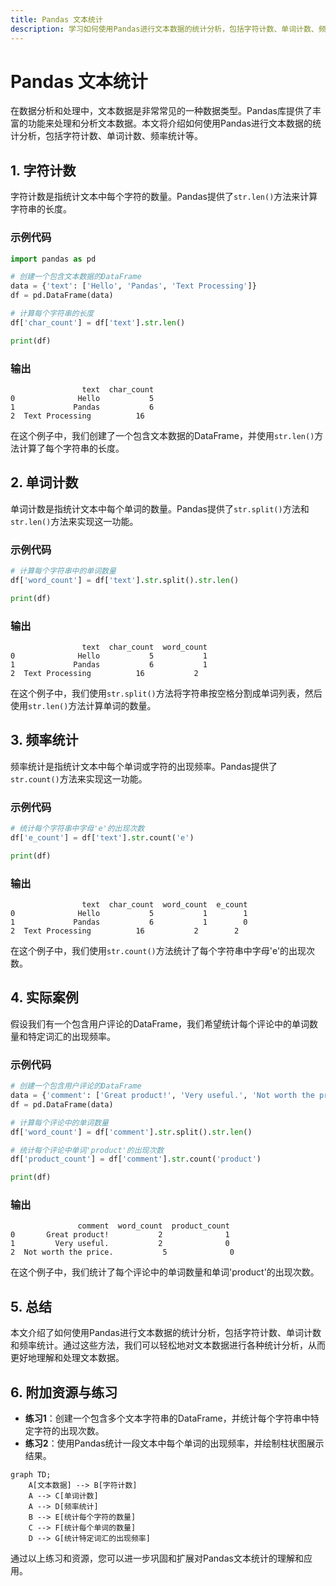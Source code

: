 ```yaml
---
title: Pandas 文本统计
description: 学习如何使用Pandas进行文本数据的统计分析，包括字符计数、单词计数、频率统计等。
---
```


# Pandas 文本统计

在数据分析和处理中，文本数据是非常常见的一种数据类型。Pandas库提供了丰富的功能来处理和分析文本数据。本文将介绍如何使用Pandas进行文本数据的统计分析，包括字符计数、单词计数、频率统计等。

## 1. 字符计数

字符计数是指统计文本中每个字符的数量。Pandas提供了`str.len()`方法来计算字符串的长度。

### 示例代码

```python
import pandas as pd

# 创建一个包含文本数据的DataFrame
data = {'text': ['Hello', 'Pandas', 'Text Processing']}
df = pd.DataFrame(data)

# 计算每个字符串的长度
df['char_count'] = df['text'].str.len()

print(df)
```

### 输出

```
                text  char_count
0              Hello           5
1             Pandas           6
2  Text Processing          16
```

在这个例子中，我们创建了一个包含文本数据的DataFrame，并使用`str.len()`方法计算了每个字符串的长度。

## 2. 单词计数

单词计数是指统计文本中每个单词的数量。Pandas提供了`str.split()`方法和`str.len()`方法来实现这一功能。

### 示例代码

```python
# 计算每个字符串中的单词数量
df['word_count'] = df['text'].str.split().str.len()

print(df)
```

### 输出

```
                text  char_count  word_count
0              Hello           5           1
1             Pandas           6           1
2  Text Processing          16           2
```

在这个例子中，我们使用`str.split()`方法将字符串按空格分割成单词列表，然后使用`str.len()`方法计算单词的数量。

## 3. 频率统计

频率统计是指统计文本中每个单词或字符的出现频率。Pandas提供了`str.count()`方法来实现这一功能。

### 示例代码

```python
# 统计每个字符串中字母'e'的出现次数
df['e_count'] = df['text'].str.count('e')

print(df)
```

### 输出

```
                text  char_count  word_count  e_count
0              Hello           5           1        1
1             Pandas           6           1        0
2  Text Processing          16           2        2
```

在这个例子中，我们使用`str.count()`方法统计了每个字符串中字母'e'的出现次数。

## 4. 实际案例

假设我们有一个包含用户评论的DataFrame，我们希望统计每个评论中的单词数量和特定词汇的出现频率。

### 示例代码

```python
# 创建一个包含用户评论的DataFrame
data = {'comment': ['Great product!', 'Very useful.', 'Not worth the price.']}
df = pd.DataFrame(data)

# 计算每个评论中的单词数量
df['word_count'] = df['comment'].str.split().str.len()

# 统计每个评论中单词'product'的出现次数
df['product_count'] = df['comment'].str.count('product')

print(df)
```

### 输出

```
               comment  word_count  product_count
0       Great product!           2              1
1         Very useful.           2              0
2  Not worth the price.           5              0
```

在这个例子中，我们统计了每个评论中的单词数量和单词'product'的出现次数。

## 5. 总结

本文介绍了如何使用Pandas进行文本数据的统计分析，包括字符计数、单词计数和频率统计。通过这些方法，我们可以轻松地对文本数据进行各种统计分析，从而更好地理解和处理文本数据。

## 6. 附加资源与练习

- **练习1**：创建一个包含多个文本字符串的DataFrame，并统计每个字符串中特定字符的出现次数。
- **练习2**：使用Pandas统计一段文本中每个单词的出现频率，并绘制柱状图展示结果。

```mermaid
graph TD;
    A[文本数据] --> B[字符计数]
    A --> C[单词计数]
    A --> D[频率统计]
    B --> E[统计每个字符的数量]
    C --> F[统计每个单词的数量]
    D --> G[统计特定词汇的出现频率]
```

通过以上练习和资源，您可以进一步巩固和扩展对Pandas文本统计的理解和应用。